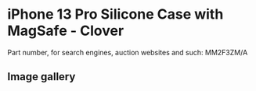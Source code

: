 # iPhone 13 Pro Silicone Case with MagSafe - Clover

Part number, for search engines, auction websites and such: MM2F3ZM/A

## Image gallery

<div style={{ width: "768px" }}>
  <GalleryComponent
    images={[
      {
        original: "/everysource/MM2F3",
        thumbnail: "/everypreview/MM2F3",
      },
      {
        original: "/everysource/MM2F3_AV1",
        thumbnail: "/everypreview/MM2F3_AV1",
      },
      {
        original: "/everysource/MM2F3_AV2",
        thumbnail: "/everypreview/MM2F3_AV2",
      },
      {
        original: "/everysource/MM2F3_AV3",
        thumbnail: "/everypreview/MM2F3_AV3",
      },
      {
        original: "/everysource/MM2F3_AV4",
        thumbnail: "/everypreview/MM2F3_AV4",
      },
      {
        original: "/everysource/MM2F3_AV5",
        thumbnail: "/everypreview/MM2F3_AV5",
      }
    ]}
  />
</div>
